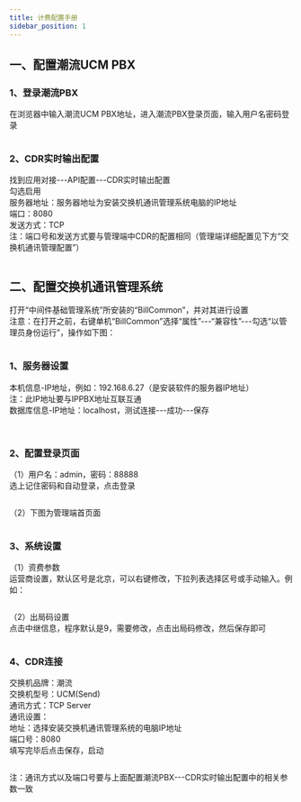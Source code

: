 ```yaml
---
title: 计费配置手册
sidebar_position: 1
---
```


## 一、配置潮流UCM PBX
### 1、登录潮流PBX
<p>
在浏览器中输入潮流UCM PBX地址，进入潮流PBX登录页面，输入用户名密码登录
</p>
<img src={require('@site/static/img/softwareInstall/Standalone/Grandstream/1/1.png').default} alt=""/>

### 2、CDR实时输出配置
<p>
找到应用对接---API配置---CDR实时输出配置<br />
勾选启用<br />
服务器地址：<span class="red">服务器地址为安装交换机通讯管理系统电脑的IP地址</span><br />
端口：<span class="red">8080</span><br />
发送方式：<span class="red">TCP</span><br />
<span class="red">注：端口号和发送方式要与管理端中CDR的配置相同（管理端详细配置见下方“交换机通讯管理配置”）</span>
</p>
<img src={require('@site/static/img/softwareInstall/Standalone/Grandstream/1/2.png').default} alt=""/>

## 二、配置交换机通讯管理系统
<p>
打开“中间件基础管理系统”所安装的“BillCommon”，并对其进行设置<br />
<span class="red">注意：在打开之前，右键单机“BillCommon”选择“属性”---“兼容性”---勾选“以管理员身份运行”，操作如下图：</span>
</p>
<img src={require('@site/static/img/softwareInstall/Standalone/Grandstream/1/3.png').default} alt=""/>

### 1、服务器设置
<p>
本机信息-IP地址，例如：192.168.6.27（是安装软件的服务器IP地址）<span class="red"><br />注：此IP地址要与IPPBX地址互联互通</span><br />
数据库信息-IP地址：localhost，测试连接---成功---保存
</p>
<img src={require('@site/static/img/softwareInstall/Standalone/Grandstream/1/4.png').default} alt=""/>
<img src={require('@site/static/img/softwareInstall/Standalone/Grandstream/1/5.png').default} alt=""/>

### 2、配置登录页面
<p>
（1）用户名：admin，密码：88888<br />
选上记住密码和自动登录，点击登录
</p>
<img src={require('@site/static/img/softwareInstall/Standalone/Grandstream/1/6.png').default} alt=""/>

<p>
（2）下图为管理端首页面
</p>
<img src={require('@site/static/img/softwareInstall/Standalone/Grandstream/1/7.png').default} alt=""/>


### 3、系统设置
<p>
（1）资费参数<br />
运营商设置，默认区号是北京，可以右键修改，下拉列表选择区号或手动输入。例如：
</p>
<img src={require('@site/static/img/softwareInstall/Standalone/Grandstream/1/8.png').default} alt=""/>

<p>
（2）出局码设置<br />
点击中继信息，程序默认是9，需要修改，点击出局码修改，然后保存即可
</p>
<img src={require('@site/static/img/softwareInstall/Standalone/Grandstream/1/9.png').default} alt=""/>

### 4、CDR连接
<p>
交换机品牌：<span class="red">潮流</span><br />
交换机型号：<span class="red">UCM(Send)</span><br />
通讯方式：<span class="red">TCP Server</span><br />
通讯设置：<br />
地址：<span class="red">选择安装交换机通讯管理系统的电脑IP地址</span><br />
端口号：<span class="red">8080</span><br />
填写完毕后点击保存，启动
</p>
<img src={require('@site/static/img/softwareInstall/Standalone/Grandstream/1/10.png').default} alt=""/>

<p class="red">
注：通讯方式以及端口号要与上面配置潮流PBX---CDR实时输出配置中的相关参数一致
</p>